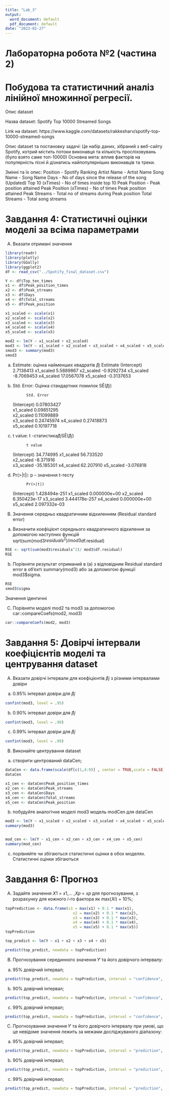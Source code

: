 ```yaml
---
title: "Lab_3"
output:
  word_document: default
  pdf_document: default
date: "2023-02-27"
---
```


# Лабораторна робота №2 (частина 2)

# Побудова та статистичний аналіз лінійної множинної регресії.

Опис dataset

Назва dataset:
Spotify Top 10000 Streamed Songs

Link на dataset: 
https://www.kaggle.com/datasets/rakkesharv/spotify-top-10000-streamed-songs

Опис dataset та постановку задачі:
Це набір даних, зібраний з веб-сайту Spotify, котрий містить потоки виконавця
та кількість просліховувань (було взято саме топ-10000)
Основна мета: вплив факторів на популярність пісні й дізнатись найпопулярніших
виконавців та треки.

Змінні та їх опис:
Position - Spotify Ranking
Artist Name - Artist Name
Song Name - Song Name
Days - No of days since the release of the song (Updated)
Top 10 (xTimes) - No of times inside top 10
Peak Position - Peak position attained
Peak Position (xTimes) - No of times Peak position attained
Peak Streams - Total no of streams during Peak position
Total Streams - Total song streams 

# Завдання 4: Статистичні оцінки моделі за всіма параметрами

(A) Вказати отримані значення

```r
library(readr)
library(plotly)
library(GGally)
library(ggplot2)
df <- read_csv("../Spotify_final_dataset.csv")

Y <- df$Top_ten_times
x1 <- df$Peak_position_times
x2 <- df$Peak_streams
x3 <- df$Days
x4 <- df$Total_streams
x5 <- df$Peak_position

x1_scaled <- scale(x1)
x2_scaled <- scale(x2)
x3_scaled <- scale(x3)
x4_scaled <- scale(x4)
x5_scaled <- scale(x5)

mod2 <- lm(Y ~ x1_scaled + x2_scaled)
mod3 <- lm(Y ~ x1_scaled + x2_scaled + x3_scaled + x4_scaled + x5_scaled)
smod3 <- summary(mod3)
smod3
```


a. Estimate: оцінка найменших квадратів 𝛽̂𝑗
             Estimate 
(Intercept)  2.7136413 
x1_scaled    5.5889867 
x2_scaled   -0.9292734 
x3_scaled   -8.7069453 
x4_scaled   17.0567078 
x5_scaled   -0.3137653 


b. Std. Error: Оцінка стандартних помилок SÊ(𝛽̂𝑗)

             Std. Error
(Intercept)  0.07803427  
x1_scaled    0.09851295  
x2_scaled    0.11099889  
x3_scaled    0.24745974 
x4_scaled    0.27418873  
x5_scaled    0.10197718  


c. t value: t -статистика𝛽̂𝑗SÊ(𝛽̂𝑗)

             t value     
(Intercept)  34.774995 
x1_scaled    56.733520  
x2_scaled   -8.371916  
x3_scaled   -35.185301 
x4_scaled    62.207910 
x5_scaled   -3.076818  


d. Pr(>|t|): p – значення t-тесту

             Pr(>|t|)
(Intercept)  1.428494e-251
x1_scaled    0.000000e+00
x2_scaled    6.350423e-17
x3_scaled    3.444178e-257
x4_scaled    0.000000e+00
x5_scaled    2.097332e-03



(B) Значення середньо квадратичним відхиленням (Residual standard error)

a. Визначити коефіцієнт середнього квадратичного відхилення за допомогою
наступних функцій sqrt(sum(mod3$residuals^2)/ mod3$df.residual)

```r
RSE <- sqrt(sum(mod3$residuals^2)/ mod3$df.residual)
RSE
```


b. Порівняти результат отриманий в (a) з відповідним Residual standard error в
об’єкті summary(mod3) або за допомогою функції mod3$sigma.

```r
RSE
smod3$sigma
```
Значення ідентичні

(C) Порівняти моделі mod2 та mod3 за допомогою car::compareCoefs(mod2, mod3)

```r
car::compareCoefs(mod2, mod3)
```



# Завдання 5: Довірчі інтервали коефіцієнтів моделі та центрування dataset

(A) Вказати довірчі інтервали для коефіцієнтів 𝛽̂𝑗 з різними інтервалами довіри

a. 0.95% інтервал довіри для 𝛽̂𝑗
```r
confint(mod3, level = .95)
```

b. 0.90% інтервал довіри для 𝛽̂𝑗
```r
confint(mod3, level = .90)
```

c. 0.99% інтервал довіри для 𝛽̂𝑗
```r
confint(mod3, level = .99)
```


(B) Виконайте центрування dataset

a. створити центрований dataCen;
```r
dataCen <- data.frame(scale(df[c(1,4:9)] , center = TRUE,scale = FALSE))
dataCen

x1_cen <- dataCen$Peak_position_times
x2_cen <- dataCen$Peak_streams
x3_cen <- dataCen$Days
x4_cen <- dataCen$Total_streams
x5_cen <- dataCen$Peak_position
```


b. побудуйте аналогічне моделі mod3 модель modCen для dataCen
```r
mod3 <- lm(Y ~ x1_scaled + x2_scaled + x3_scaled + x4_scaled + x5_scaled)
summary(mod3)


mod_cen <- lm(Y ~ x1_cen + x2_cen + x3_cen + x4_cen + x5_cen)
summary(mod_cen)
```


c. порівняйте чи збігаються статистичні оцінки в обох моделях.
Статистичні оцінки збігаються


# Завдання 6: Прогноз

(A) Задайте значення 𝑋1 = 𝑥1,… ,𝑋𝑝 = 𝑥𝑝 для прогнозування, з розрахунку для кожного 𝑖-го фактора як 𝑚𝑎𝑥(𝑋𝑖) + 10%;
```r
topPrediction <- data.frame(x1 = max(x1) + 0.1 * max(x1), 
                              x2 = max(x2) + 0.1 * max(x2),
                              x3 = max(x3) + 0.1 * max(x3),
                              x4 = max(x4) + 0.1 * max(x4),
                              x5 = max(x5) + 0.1 * max(x5))
topPrediction

top_predict <- lm(Y ~ x1 + x2 + x3 + x4 + x5)

predict(top_predict, newdata = topPrediction)
```


(B) Прогнозування серединного значення 𝑌̂ та його довірчого інтервалу:

a. 95% довірчий інтервал;
```r
predict(top_predict, newdata = topPrediction, interval = "confidence", level = 0.95)
```


b. 90% довірчий інтервал;
```r
predict(top_predict, newdata = topPrediction, interval = "confidence", level = 0.90)
```


c. 99% довірчий інтервал;
```r
predict(top_predict, newdata = topPrediction, interval = "confidence", level = 0.99)
```


(C) Прогнозування значення 𝑌̂ та його довірчого інтервалу при умові, що це невідоме
значення лежить за межами досліджуваного діапазону:

a. 95% довірчий інтервал;
```r
predict(top_predict, newdata = topPrediction, interval = "prediction", level = 0.95)
```


b. 90% довірчий інтервал;
```r
predict(top_predict, newdata = topPrediction, interval = "prediction", level = 0.90)
```


c. 99% довірчий інтервал;
```r
predict(top_predict, newdata = topPrediction, interval = "prediction", level = 0.99)
```

